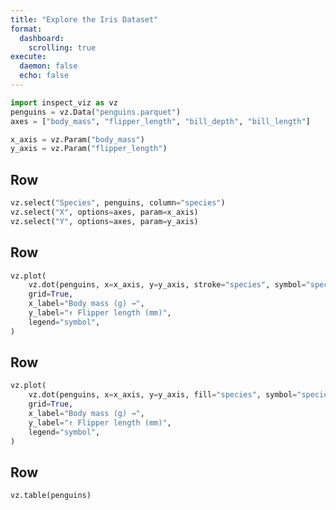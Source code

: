 ```yaml
---
title: "Explore the Iris Dataset"
format: 
  dashboard:
    scrolling: true
execute:
  daemon: false
  echo: false
---
```


```python
import inspect_viz as vz
penguins = vz.Data("penguins.parquet")
axes = ["body_mass", "flipper_length", "bill_depth", "bill_length"]

x_axis = vz.Param("body_mass")
y_axis = vz.Param("flipper_length")
```

## Row {.toolbar}

```python
vz.select("Species", penguins, column="species")
vz.select("X", options=axes, param=x_axis)
vz.select("Y", options=axes, param=y_axis)
```

## Row

```python
vz.plot(
    vz.dot(penguins, x=x_axis, y=y_axis, stroke="species", symbol="species"),
    grid=True,
    x_label="Body mass (g) →",
    y_label="↑ Flipper length (mm)",
    legend="symbol",
)
```

## Row

```python
vz.plot(
    vz.dot(penguins, x=x_axis, y=y_axis, fill="species", symbol="species"),
    grid=True,
    x_label="Body mass (g) →",
    y_label="↑ Flipper length (mm)",
    legend="symbol",
)
```

## Row

```python
vz.table(penguins)
```